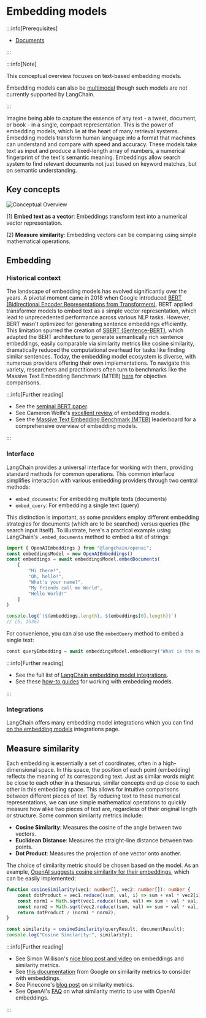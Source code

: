 # Embedding models

<span data-heading-keywords="embedding,embeddings"></span>

:::info[Prerequisites]

- [Documents](https://api.python.langchain.com/en/latest/documents/langchain_core.documents.base.Document.html)

:::

:::info[Note]

This conceptual overview focuses on text-based embedding models.

Embedding models can also be [multimodal](/docs/concepts/multimodality) though such models are not currently supported by LangChain.

:::

Imagine being able to capture the essence of any text - a tweet, document, or book - in a single, compact representation.
This is the power of embedding models, which lie at the heart of many retrieval systems.
Embedding models transform human language into a format that machines can understand and compare with speed and accuracy.
These models take text as input and produce a fixed-length array of numbers, a numerical fingerprint of the text's semantic meaning.
Embeddings allow search system to find relevant documents not just based on keyword matches, but on semantic understanding.

## Key concepts

![Conceptual Overview](/img/embeddings_concept.png)

(1) **Embed text as a vector**: Embeddings transform text into a numerical vector representation.

(2) **Measure similarity**: Embedding vectors can be comparing using simple mathematical operations.

## Embedding

### Historical context

The landscape of embedding models has evolved significantly over the years.
A pivotal moment came in 2018 when Google introduced [BERT (Bidirectional Encoder Representations from Transformers)](https://www.nvidia.com/en-us/glossary/bert/).
BERT applied transformer models to embed text as a simple vector representation, which lead to unprecedented performance across various NLP tasks.
However, BERT wasn't optimized for generating sentence embeddings efficiently.
This limitation spurred the creation of [SBERT (Sentence-BERT)](https://www.sbert.net/examples/training/sts/README.html), which adapted the BERT architecture to generate semantically rich sentence embeddings, easily comparable via similarity metrics like cosine similarity, dramatically reduced the computational overhead for tasks like finding similar sentences.
Today, the embedding model ecosystem is diverse, with numerous providers offering their own implementations.
To navigate this variety, researchers and practitioners often turn to benchmarks like the Massive Text Embedding Benchmark (MTEB) [here](https://huggingface.co/blog/mteb) for objective comparisons.

:::info[Further reading]

- See the [seminal BERT paper](https://arxiv.org/abs/1810.04805).
- See Cameron Wolfe's [excellent review](https://cameronrwolfe.substack.com/p/the-basics-of-ai-powered-vector-search?utm_source=profile&utm_medium=reader2) of embedding models.
- See the [Massive Text Embedding Benchmark (MTEB)](https://huggingface.co/blog/mteb) leaderboard for a comprehensive overview of embedding models.

:::

### Interface

LangChain provides a universal interface for working with them, providing standard methods for common operations.
This common interface simplifies interaction with various embedding providers through two central methods:

- `embed_documents`: For embedding multiple texts (documents)
- `embed_query`: For embedding a single text (query)

This distinction is important, as some providers employ different embedding strategies for documents (which are to be searched) versus queries (the search input itself).
To illustrate, here's a practical example using LangChain's `.embed_documents` method to embed a list of strings:

```typescript
import { OpenAIEmbeddings } from "@langchain/openai";
const embeddingsModel = new OpenAIEmbeddings()
const embeddings = await embeddingsModel.embedDocuments(
    [
        "Hi there!",
        "Oh, hello!",
        "What's your name?",
        "My friends call me World",
        "Hello World!"
    ]
)

console.log(`(${embeddings.length}, ${embeddings[0].length})`)
// (5, 1536)
```

For convenience, you can also use the `embedQuery` method to embed a single text:

```python
const queryEmbedding = await embeddingsModel.embedQuery("What is the meaning of life?")
```

:::info[Further reading]

- See the full list of [LangChain embedding model integrations](/docs/integrations/text_embedding/).
- See these [how-to guides](/docs/how_to/embed_text) for working with embedding models.

:::

### Integrations

LangChain offers many embedding model integrations which you can find [on the embedding models](/docs/integrations/text_embedding/) integrations page.

## Measure similarity

Each embedding is essentially a set of coordinates, often in a high-dimensional space.
In this space, the position of each point (embedding) reflects the meaning of its corresponding text.
Just as similar words might be close to each other in a thesaurus, similar concepts end up close to each other in this embedding space.
This allows for intuitive comparisons between different pieces of text.
By reducing text to these numerical representations, we can use simple mathematical operations to quickly measure how alike two pieces of text are, regardless of their original length or structure.
Some common similarity metrics include:

- **Cosine Similarity**: Measures the cosine of the angle between two vectors.
- **Euclidean Distance**: Measures the straight-line distance between two points.
- **Dot Product**: Measures the projection of one vector onto another.

The choice of similarity metric should be chosen based on the model.
As an example, [OpenAI suggests cosine similarity for their embeddings](https://platform.openai.com/docs/guides/embeddings/which-distance-function-should-i-use), which can be easily implemented:

```typescript
function cosineSimilarity(vec1: number[], vec2: number[]): number {
    const dotProduct = vec1.reduce((sum, val, i) => sum + val * vec2[i], 0);
    const norm1 = Math.sqrt(vec1.reduce((sum, val) => sum + val * val, 0));
    const norm2 = Math.sqrt(vec2.reduce((sum, val) => sum + val * val, 0));
    return dotProduct / (norm1 * norm2);
}

const similarity = cosineSimilarity(queryResult, documentResult);
console.log("Cosine Similarity:", similarity);
```

:::info[Further reading]

- See Simon Willison's [nice blog post and video](https://simonwillison.net/2023/Oct/23/embeddings/) on embeddings and similarity metrics.
- See [this documentation](https://developers.google.com/machine-learning/clustering/dnn-clustering/supervised-similarity) from Google on similarity metrics to consider with embeddings.
- See Pinecone's [blog post](https://www.pinecone.io/learn/vector-similarity/) on similarity metrics.
- See OpenAI's [FAQ](https://platform.openai.com/docs/guides/embeddings/faq) on what similarity metric to use with OpenAI embeddings.

:::
